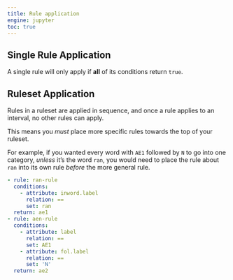 ```yaml
---
title: Rule application
engine: jupyter
toc: true
---
```


## Single Rule Application

A single rule will only apply if **all** of its conditions return `true`.

## Ruleset Application

Rules in a ruleset are applied in sequence, and once a rule applies to an interval, no other rules can apply. 

:::{.callout-important}
This means you *must* place more specific rules towards the top of your ruleset.
:::

For example, if you wanted every word with `AE1` followed by `N` to go into one category, *unless* it's the word `ran`, you would need to place the rule about `ran` into its own rule *before* the more general rule.

```yaml
- rule: ran-rule
  conditions:
    - attribute: inword.label
      relation: ==
      set: ran
  return: ae1
- rule: aen-rule 
  conditions:
    - attribute: label
      relation: ==
      set: AE1
    - attribute: fol.label
      relation: ==
      set: 'N'  
  return: ae2
```